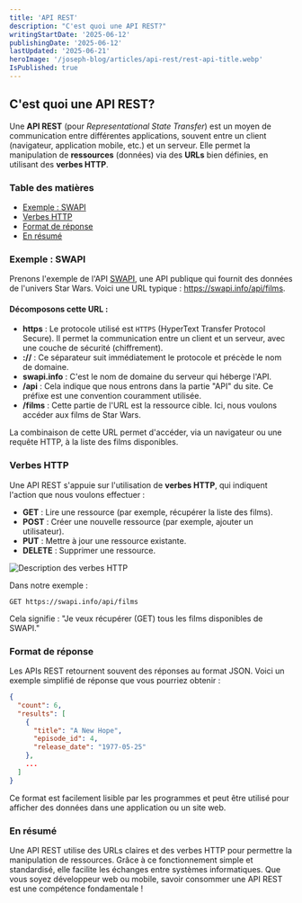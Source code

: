 ```yaml
---
title: 'API REST'
description: "C'est quoi une API REST?"
writingStartDate: '2025-06-12'
publishingDate: '2025-06-12'
lastUpdated: '2025-06-21'
heroImage: '/joseph-blog/articles/api-rest/rest-api-title.webp'
IsPublished: true
---
```


## C'est quoi une API REST?

Une **API REST** (pour *Representational State Transfer*) est un moyen de communication entre différentes applications, souvent entre un client (navigateur, application mobile, etc.) et un serveur. Elle permet la manipulation de **ressources** (données) via des **URLs** bien définies, en utilisant des **verbes HTTP**.

### Table des matières

- [Exemple : SWAPI](#exemple-swapi)
- [Verbes HTTP](#verbes-http)
- [Format de réponse](#format-de-reponse)
- [En résumé](#en-resume)

### Exemple : SWAPI

Prenons l'exemple de l'API [SWAPI](https://swapi.info/), une API publique qui fournit des données de l'univers Star Wars.
Voici une URL typique : https://swapi.info/api/films.

#### Décomposons cette URL :

- **https** : Le protocole utilisé est `HTTPS` (HyperText Transfer Protocol Secure). Il permet la communication entre un client et un serveur, avec une couche de sécurité (chiffrement).
- **://** : Ce séparateur suit immédiatement le protocole et précède le nom de domaine.
- **swapi.info** : C'est le nom de domaine du serveur qui héberge l'API.
- **/api** : Cela indique que nous entrons dans la partie "API" du site. Ce préfixe est une convention couramment utilisée.
- **/films** : Cette partie de l'URL est la ressource cible. Ici, nous voulons accéder aux films de Star Wars.

La combinaison de cette URL permet d'accéder, via un navigateur ou une requête HTTP, à la liste des films disponibles.

### Verbes HTTP

Une API REST s'appuie sur l'utilisation de **verbes HTTP**, qui indiquent l'action que nous voulons effectuer :

- **GET** : Lire une ressource (par exemple, récupérer la liste des films).
- **POST** : Créer une nouvelle ressource (par exemple, ajouter un utilisateur).
- **PUT** : Mettre à jour une ressource existante.
- **DELETE** : Supprimer une ressource.

![Description des verbes HTTP](/joseph-blog/articles/api-rest/rest-api-schema.webp)

Dans notre exemple :

```http
GET https://swapi.info/api/films
```

Cela signifie : "Je veux récupérer (GET) tous les films disponibles de SWAPI."

### Format de réponse

Les APIs REST retournent souvent des réponses au format JSON. Voici un exemple simplifié de réponse que vous pourriez obtenir :

```json
{
  "count": 6,
  "results": [
    {
      "title": "A New Hope",
      "episode_id": 4,
      "release_date": "1977-05-25"
    },
    ...
  ]
}
```

Ce format est facilement lisible par les programmes et peut être utilisé pour afficher des données dans une application ou un site web.

### En résumé

Une API REST utilise des URLs claires et des verbes HTTP pour permettre la manipulation de ressources. Grâce à ce fonctionnement simple et standardisé, elle facilite les échanges entre systèmes informatiques. Que vous soyez développeur web ou mobile, savoir consommer une API REST est une compétence fondamentale !

